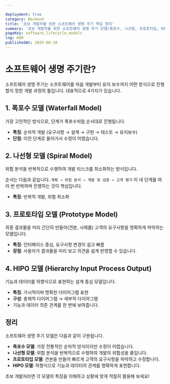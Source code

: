 ```yaml
---

deployment: true
category: Backend
title: '초보 개발자를 위한 소프트웨어 생명 주기 핵심 정리'
summary: '초보 개발자를 위한 소프트웨어 생명 주기 모델(폭포수, 나선형, 프로토타입, HIPO)을 단계별로 쉽게 정리했습니다.'
pageKey: software_lifecycle_models
lng: KOR
publishedAt: 2025-08-10
---
```


# 소프트웨어 생명 주기란?

소프트웨어 생명 주기는 소프트웨어를 처음 개발부터 유지 보수까지 어떤 방식으로 진행할지 정한 개발 과정의 틀입니다. 대표적으로 4가지가 있습니다.

## 1. 폭포수 모델 (Waterfall Model)

가장 고전적인 방식으로, 단계가 폭포수처럼 순서대로 진행됩니다.

- **특징**: 순차적 개발 (요구사항 → 설계 → 구현 → 테스트 → 유지보수)
- **단점**: 이전 단계로 돌아가서 수정이 어렵습니다.

## 2. 나선형 모델 (Spiral Model)

위험 분석을 반복적으로 수행하여 개발 리스크를 최소화하는 방식입니다.

순서는 다음과 같습니다. `계획 → 위험 분석 → 개발 및 검증 → 고객 평가` 이 네 단계를 여러 번 반복하며 진행하는 것이 핵심입니다.

-  **특징**: 반복적 개발, 위험 최소화

## 3. 프로토타입 모델 (Prototype Model)

최종 결과물을 미리 간단히 만들어(견본, 시제품) 고객의 요구사항을 명확하게 파악하는 모델입니다.

- **특징**: 인터페이스 중심, 요구사항 변경이 쉽고 빠름
- **장점**: 사용자가 결과물을 미리 보고 의견을 쉽게 반영할 수 있습니다.

## 4. HIPO 모델 (Hierarchy Input Process Output)

기능과 데이터를 하향식으로 표현하는 설계 중심 모델입니다.

- **특징**: 가시적이며 명확한 다이어그램 표현
- **구성**: 총체적 다이어그램 → 세부적 다이어그램
- 기능과 데이터 의존 관계를 한 번에 보여줍니다.

## 정리

소프트웨어 생명 주기 모델은 다음과 같이 구분됩니다.

- **폭포수 모델**: 가장 전통적인 순차적 방식이지만 수정이 어렵습니다.
- **나선형 모델**: 위험 분석을 반복적으로 수행하여 개발의 위험성을 줄입니다.
- **프로토타입 모델**: 견본을 만들어 빠르게 고객의 요구사항을 파악하고 수정합니다.
- **HIPO 모델**: 하향식으로 기능과 데이터의 관계를 명확하게 표현합니다.

초보 개발자라면 각 모델의 특징을 이해하고 상황에 맞게 적절히 활용해 보세요!
